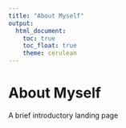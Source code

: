 ```yaml
---
title: "About Myself"
output:
  html_document:
    toc: true
    toc_float: true
    theme: cerulean
---
```


# About Myself

A brief introductory landing page